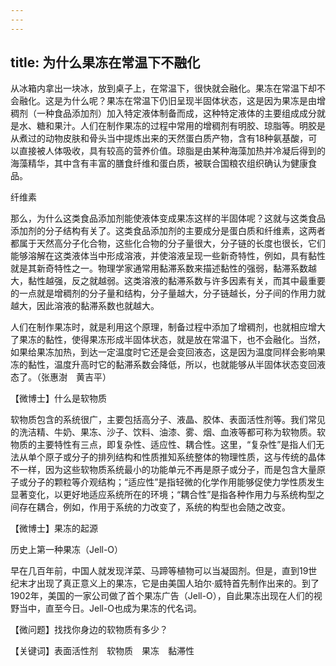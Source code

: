 ```yaml
---
---
---
```

title: 为什么果冻在常温下不融化
---




从冰箱内拿出一块冰，放到桌子上，在常温下，很快就会融化。果冻在常温下却不会融化。这是为什么呢？果冻在常温下仍旧呈现半固体状态，这是因为果冻是由增稠剂（一种食品添加剂）加入特定液体制备而成，这种特定液体的主要组成成分就是水、糖和果汁。人们在制作果冻的过程中常用的增稠剂有明胶、琼脂等。明胶是从煮过的动物皮肤和骨头当中提炼出来的天然蛋白质产物，含有18种氨基酸，可以直接被人体吸收，具有较高的营养价值。琼脂是由某种海藻加热并冷凝后得到的海藻精华，其中含有丰富的膳食纤维和蛋白质，被联合国粮农组织确认为健康食品。

纤维素



那么，为什么这类食品添加剂能使液体变成果冻这样的半固体呢？这就与这类食品添加剂的分子结构有关了。这类食品添加剂的主要成分是蛋白质和纤维素，这两者都属于天然高分子化合物，这些化合物的分子量很大，分子链的长度也很长，它们能够溶解在这类液体当中形成溶液，并使溶液呈现一些新奇特性，例如，具有黏性就是其新奇特性之一。物理学家通常用黏滞系数来描述黏性的强弱，黏滞系数越大，黏性越强，反之就越弱。这类溶液的黏滞系数与许多因素有关，而其中最重要的一点就是增稠剂的分子量和结构，分子量越大，分子链越长，分子间的作用力就越大，因此溶液的黏滞系数也就越大。

人们在制作果冻时，就是利用这个原理，制备过程中添加了增稠剂，也就相应增大了果冻的黏性，使得果冻形成半固体状态，就是放在常温下，也不会融化。当然，如果给果冻加热，到达一定温度时它还是会变回液态，这是因为温度同样会影响果冻的黏性，温度升高时它的黏滞系数会降低，所以，也就能够从半固体状态变回液态了。（张惠澍　黄吉平）





【微博士】什么是软物质

软物质包含的系统很广，主要包括高分子、液晶、胶体、表面活性剂等。我们常见的洗洁精、牛奶、果冻、沙子、饮料、油漆、雾、烟、血液等都可称为软物质。软物质的主要特性有三点，即复杂性、适应性、耦合性。这里，“复杂性”是指人们无法从单个原子或分子的排列结构和性质推知系统整体的物理性质，这与传统的晶体不一样，因为这些软物质系统最小的功能单元不再是原子或分子，而是包含大量原子或分子的颗粒等介观结构；“适应性”是指轻微的化学作用能够促使力学性质发生显著变化，以更好地适应系统所在的环境；“耦合性”是指各种作用力与系统构型之间存在耦合，例如，作用于系统的力改变了，系统的构型也会随之改变。

【微博士】果冻的起源

历史上第一种果冻（Jell-O）



早在几百年前，中国人就发现洋菜、马蹄等植物可以当凝固剂。但是，直到19世纪末才出现了真正意义上的果冻，它是由美国人珀尔·威特首先制作出来的。到了1902年，美国的一家公司做了首个果冻广告（Jell-O），自此果冻出现在人们的视野当中，直至今日。Jell-O也成为果冻的代名词。

【微问题】找找你身边的软物质有多少？

【关键词】表面活性剂　软物质　果冻　黏滞性